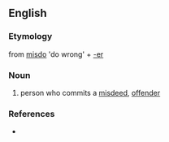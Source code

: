 ==English==
===Etymology===
from [[misdo]] 'do wrong' + [[-er]]

===Noun===
{{en-noun}}
# person who commits a [[misdeed]], [[offender]]

===References===
* {{Websters}}